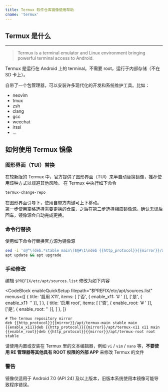 ```yaml
---
title: Termux 软件仓库镜像使用帮助
cname: 'termux'
---
```


## Termux 是什么
-------------

> Termux is a terminal emulator and Linux environment bringing powerful terminal access to Android.

Termux 是运行在 Android 上的 terminal。不需要 root，运行于内部存储（不在 SD 卡上）。

自带了一个包管理器，可以安装许多现代化的开发和系统维护工具。比如：

 * neovim
 * tmux
 * zsh
 * clang
 * gcc
 * weechat
 * irssi
 * ...

## 如何使用 Termux 镜像

### 图形界面（TUI）替换

在较新版的 Termux 中，官方提供了图形界面（TUI）来半自动替换镜像，推荐使用该种方式以规避其他风险。
在 Termux 中执行如下命令

```bash
termux-change-repo
```

在图形界面引导下，使用自带方向键可上下移动。   
第一步使用空格选择需要更换的仓库，之后在第二步选择相应镜像源。确认无误后回车，镜像源会自动完成更换。

### 命令行替换

使用如下命令行替换官方源为镜像源

<CodeBlock>

```bash
sed -i 's@^\(deb.*stable main\)$@#\1\ndeb {{http_protocol}}{{mirror}}/apt/termux-main stable main@' $PREFIX/etc/apt/sources.list
apt update && apt upgrade
```

</CodeBlock>

### 手动修改

编辑 `$PREFIX/etc/apt/sources.list` 修改为如下内容

<CodeBlock
  enableQuickSetup
  filepath="$PREFIX/etc/apt/sources.list"
  menus={[
    {
      title: '启用 X11',
      items: [
        ['否', { enable_x11: '# ' }],
        ['是', { enable_x11: '' }],
      ]
    },
    {
      title: '启用 root',
      items: [
        ['否', { enable_root: '# ' }],
        ['是', { enable_root: '' }],
      ]
    },
  ]}

>

```properties
# The termux repository mirror
deb {{http_protocol}}{{mirror}}/apt/termux-main stable main
{{enable_x11}}deb {{http_protocol}}{{mirror}}/apt/termux-x11 x11 main
{{enable_root}}deb {{http_protocol}}{{mirror}}/apt/termux-root root stable
```

</CodeBlock>

请使用内置或安装在 Termux 里的文本编辑器，例如 `vi` / `vim` / `nano` 等，**不要使用 RE 管理器等其他具有 ROOT 权限的外部 APP** 来修改 Termux 的文件

### 警告

镜像仅适用于 Android 7.0 (API 24) 及以上版本，旧版本系统使用本镜像可能导致程序错误。
